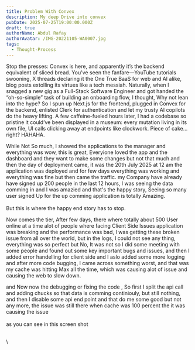 ```yaml
---
title: Problem With Convex
description: My deep Drive into convex
pubDate: 2025-07-25T19:00:00.000Z
draft: true
authorName: Abdul Rafay
authorAvatar: /IMG-20221105-WA0007.jpg
tags:
  - Thought-Process
---
```


Stop the presses: Convex is here, and apparently it’s the backend equivalent of sliced bread. You’ve seen the fanfare—YouTube tutorials swooning, X threads declaring it the One True BaaS for web and AI alike, blog posts extolling its virtues like a tech messiah. Naturally, when I snagged a new gig as a Full-Stack Software Engineer and got handed the “oh-so-simple” task of building an onboarding flow, I thought, Why not lean into the hype? So I spun up Next.js for the frontend, plugged in Convex for the backend, enlisted Clerk for authentication and let my trusty AI copilots do the heavy lifting. A few caffeine-fueled hours later, I had a codebase so pristine it could’ve been displayed in a museum: every mutation living in its own file, UI calls clicking away at endpoints like clockwork. Piece of cake… right? HAHAHA.

While Not So much, I showed the applications to the manager and everything was wow, this is great, Everyione loved the app and the dashboard and they want to make some changes but not that much and then the day of deployment came,  it was the 20th July 2025 at 12 am the application was deployed and for few days everything was working and everything was fine but then came the traffic. my Company have already have signed up 200 people in the last 12 hours, I was seeing the data comming in and I was amazied and that's the happy story, Seeing so many user signed Up for the up comming application is totally Amazing. \
\
But this is where the happy end story has to stop. 

Now comes the tier, After few days, there where totally about 500 User online at a time alot of people where facing Client Side Issues application was breaking and the performance was bad, I was getting these broken issue from all over the world, but in the logs, I could not see any thing, everything was so perfect but No, It was not so I did some meeting with some people and found out some key important bugs and issues, and then I added error handelling for client side and I aslo added some more logging and after more code bugging, I came across something worst, and that was my cache was hitting Max all the time, which was causing alot of issue and causing the web to slow down. 

and Now now the debugging or fixing the code , So first I split the api call and adding chucks so that data is comming continiouly, but still nothing, and then I disable some api end point and that do me some good but not any more, the issue was still there when cache was 100 percent the it was causing the issue \
\
as you can see in this screen shot 

\
\
